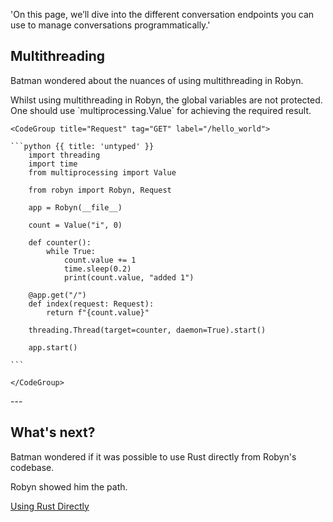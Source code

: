   'On this page, we’ll dive into the different conversation endpoints you can use to manage conversations programmatically.'

## Multithreading

Batman wondered about the nuances of using multithreading in Robyn.


<Row>
<Col>
Whilst using multithreading in Robyn, the global variables are not protected. One should use `multiprocessing.Value` for achieving the required result.
</Col>
  <Col sticky>

    <CodeGroup title="Request" tag="GET" label="/hello_world">

    ```python {{ title: 'untyped' }}  
        import threading
        import time
        from multiprocessing import Value

        from robyn import Robyn, Request

        app = Robyn(__file__)

        count = Value("i", 0)

        def counter():
            while True:
                count.value += 1
                time.sleep(0.2)
                print(count.value, "added 1")

        @app.get("/")
        def index(request: Request):
            return f"{count.value}"

        threading.Thread(target=counter, daemon=True).start()

        app.start()

    ```

    </CodeGroup>
  </Col>
</Row>
---


## What's next?


Batman wondered if it was possible to use Rust directly from Robyn's codebase.

Robyn showed him the path.

[Using Rust Directly](/documentation/api_reference/using_rust_directly)




